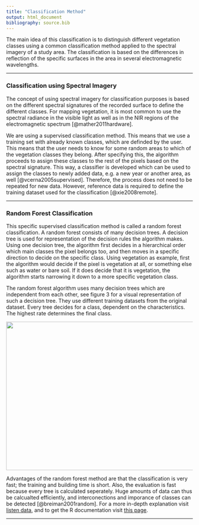 ```yaml
---
title: "Classification Method"
output: html_document
bibliography: source.bib
---
```


The main idea of this classification is to distinguish different vegetation classes using a common classification method applied to the spectral imagery of a study area. The classification is based on the differences in reflection of the specific surfaces in the area in several electromagnetic wavelengths.

***
### Classification using Spectral Imagery
The concept of using spectral imagery for classification purposes is based on the different spectral signatures of the recorded surface to define the different classes. For mapping vegetation, it is most common to use the spectral radiance in the visible light as well as in the NIR regions of the electromagnetic spectrum [@mather2011hardware]. 

We are using a supervised classification method. This means that we use a training set with already known classes, which are definded by the user. This means that the user needs to know for some random areas to which of the vegetation classes they belong. After specifying this, the algorithm proceeds to assign these classes to the rest of the pixels based on the spectral signature. This way, a classifier is developed which can be used to assign the classes to newly added data, e.g. a new year or another area, as well [@vcerna2005supervised]. Therefore, the process does not need to be repeated for new data. However, reference data is required to define the training dataset used for the classification [@xie2008remote].

***
### Random Forest Classification
This specific supervised classification method is called a random forest classification. A random forest consists of many decision trees. A decision tree is used for representation of the decision rules the algorithm makes. Using one decision tree, the algorithm first decides in a hierarchical order which main classes the pixel belongs too, and then moves in a specific direction to decide on the specific class. Using vegetation as example, first the algorithm would decide if the pixel is vegetation at all, or something else such as water or bare soil. If it does decide that it is vegetation, the algorithm starts narrowing it down to a more specific vegetation class.

The random forest algorithm uses many decision trees which are independent from each other, see figure 3 for a visual representation of such a decision tree. They use different training datasets from the original dataset. Every tree decides for a class, dependent on the characteristics. The highest rate determines the final class.

<center><img src="figures/RandomForestPic.jpg" width="600" height="400"/></center>

Advantages of the random forest method are that the classification is very fast; the training and building time is short. Also, the evaluation is fast because every tree is calculated seperately. Huge amounts of data can thus be calcualted efficiently, and interconections and imporance of classes can be detected [@breiman2001random]. For a more in-depth explanation visit [listen data](http://www.listendata.com/2014/11/random-forest-with-r.html), and to get the R documentation visit [this page](https://cran.r-project.org/web/packages/randomForest/randomForest.pdf).

***
